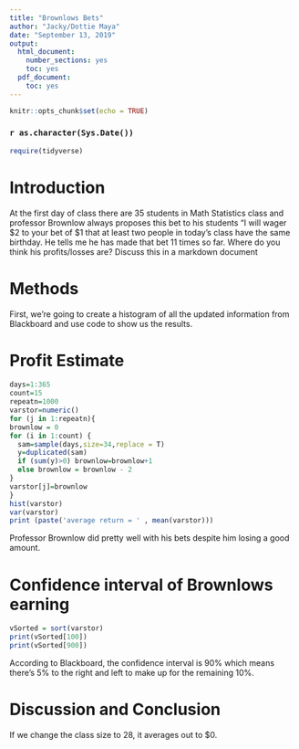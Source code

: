 ---
title: "Brownlows Bets"
author: "Jacky/Dottie Maya"
date: "September 13, 2019"
output:
  html_document:
    number_sections: yes
    toc: yes
  pdf_document:
    toc: yes
---

```{r setup, include=FALSE}
knitr::opts_chunk$set(echo = TRUE)
```
### `r as.character(Sys.Date())`

```{r include=FALSE,echo=FALSE}
require(tidyverse)

```



<!-- We recommend you use git branches -- create a separate branch for each major section i.e. Introduction, Methods, Results, Inferential Results, and Discussion and Conclusions - leave the YAML block untouched until the final merge where you put in your own name !-->

# Introduction

<!--In this section you explain what you are trying to show.  Where did the data come from?  What is the research or other question you are trying to answer?!-->

 At the first day of class there are 35 students in Math Statistics class and professor Brownlow always proposes this bet to his students "I will wager $2 to your bet of $1 that at least two people in today's class have  the same birthday.  He tells me he has made that bet 11 times so far. Where do you think his profits/losses are? Discuss this in a markdown document

# Methods

<!--Decide on your methods:  In this section explain the approach you will take to attack the issue --- how will you decide on a likely estimate of professor Brownlow's earnings or losses after 1137 bets. Also explain how you construct a 95% confidence interval about your estimate of his winnings !-->

First, we're going to create a histogram of all the updated information from Blackboard and use code to show us the results.


# Profit Estimate

```{r}
days=1:365
count=15
repeatn=1000
varstor=numeric()
for (j in 1:repeatn){
brownlow = 0
for (i in 1:count) {
  sam=sample(days,size=34,replace = T)
  y=duplicated(sam)
  if (sum(y)>0) brownlow=brownlow+1
  else brownlow = brownlow - 2
}
varstor[j]=brownlow
}
hist(varstor)
var(varstor)
print (paste('average return = ' , mean(varstor)))

```


<!--Explain and display the results of your method of coming up with the estimate of professor Brownlows betting!-->

Professor Brownlow did pretty well with his bets despite him losing a good amount.


# Confidence interval of Brownlows earning

<!--Explain and display your method of coming up with a 95% confidence interval of  professor Brownlows-->

```{r}
vSorted = sort(varstor)
print(vSorted[100])
print(vSorted[900])
```

According to Blackboard, the confidence interval is 90% which means there's 5% to the right and left to make up for the remaining 10%.

# Discussion and Conclusion

<!--Discussion and conclusion here.  If professor Brownlow is consistantly making or losing money how could he change his payout so that his profits center on zero?  Also discuss what size his class should be in order to have his current scheme balance at zero profit.!-->

If we change the class size to 28, it averages out to $0.
